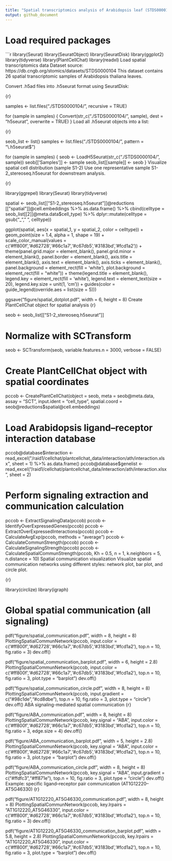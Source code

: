 ```yaml
---
title: "Spatial transcriptomics analysis of Arabidopsis leaf (STDS0000104)"
output: github_document
---
```


# Load required packages
```r
library(Seurat)
library(SeuratObject)
library(SeuratDisk)
library(ggplot2)
library(tidyverse)
library(PlantCellChat)
library(readxl)
Load spatial transcriptomics data
Dataset source:
https://db.cngb.org/stomics/datasets/STDS0000104
This dataset contains 26 spatial transcriptomic samples of Arabidopsis thaliana leaves.

Convert .h5ad files into .h5seurat format using SeuratDisk:

{r}

samples <- list.files("./STDS0000104/", recursive = TRUE)

for (sample in samples) {
  Convert(str_c("./STDS0000104/", sample), dest = "h5seurat", overwrite = TRUE)
}
Load all .h5seurat objects into a list:

{r}

seob_list <- list()
samples <- list.files("./STDS0000104/", pattern = "\\.h5seurat$")

for (sample in samples) {
  seob <- LoadH5Seurat(str_c("./STDS0000104/", sample))
  seob[['Samples']] <- sample
  seob_list[[sample]] <- seob
}
Visualize spatial cell distribution (sample S1-2)
Use one representative sample S1-2_stereoseq.h5seurat for downstream analysis.

{r}

library(ggrepel)
library(Seurat)
library(tidyverse)

spatial <- seob_list[["S1-2_stereoseq.h5seurat"]]@reductions[["spatial"]]@cell.embeddings %>% 
  as.data.frame() %>% 
  cbind(celltype = seob_list[[2]]@meta.data$cell_type) %>% 
  dplyr::mutate(celltype = gsub("_", " ", celltype))

ggplot(spatial, aes(x = spatial_1, y = spatial_2, color = celltype)) +  
  geom_point(size = 1.4, alpha = 1, shape = 19) +  
  scale_color_manual(values = c('#ff800f','#d62728','#66c1a7','#c67db5','#3183bd','#fcd1a2')) +
  theme(panel.grid.major = element_blank(), 
        panel.grid.minor = element_blank(), 
        panel.border = element_blank(),
        axis.title = element_blank(),
        axis.text = element_blank(),
        axis.ticks = element_blank(),
        panel.background = element_rect(fill = 'white'),
        plot.background = element_rect(fill = "white")) +
  theme(legend.title = element_blank(), 
        legend.key = element_rect(fill = 'white'), 
        legend.text = element_text(size = 20),
        legend.key.size = unit(1, 'cm')) +
  guides(color = guide_legend(override.aes = list(size = 5)))

ggsave("figure/spatial_dotplot.pdf", width = 6, height = 8)
Create PlantCellChat object for spatial analysis
{r}

seob <- seob_list[["S1-2_stereoseq.h5seurat"]]

# Normalize with SCTransform
seob <- SCTransform(seob,
                    variable.features.n = 3000,
                    verbose = FALSE)

# Create PlantCellChat object with spatial coordinates
pccob <- CreatePlantCellChat(object = seob,
                             meta = seob@meta.data,
                             assay = "SCT",
                             input.ident = "cell_type",
                             spatial.coord = seob@reductions$spatial@cell.embeddings)

# Load Arabidopsis ligand–receptor interaction database
pccob@database$interaction <- read_excel("/raid1/cellchat/plantcellchat_data/interaction/ath/interaction.xlsx", sheet = 1) %>% as.data.frame()
pccob@database$genelist <- read_excel("/raid1/cellchat/plantcellchat_data/interaction/ath/interaction.xlsx", sheet = 2)

# Perform signaling extraction and communication calculation
pccob <- ExtractSignalingData(pccob)
pccob <- IdentifyOverExpressedGenes(pccob)
pccob <- ExtractOverExpressedInteractions(pccob)
pccob <- CalculateAvgExp(pccob, methods = "average")
pccob <- CalculateCommunStrength(pccob)
pccob <- CalculateSignalingStrength(pccob)
pccob <- CalculateSpatialCommunStrength(pccob, Kh = 0.5, n = 1, k.neighbors = 5, n.distance = 10)
Spatial communication visualization
Visualize spatial communication networks using different styles: network plot, bar plot, and circle plot.

{r}

library(circlize)
library(igraph)

# Global spatial communication (all signaling)
pdf("figure/spatial_communication.pdf", width = 8, height = 8)
PlottingSpatialCommunNetwork(pccob, input.color = c('#ff800f','#d62728','#66c1a7','#c67db5','#3183bd','#fcd1a2'),
                             top.n = 10, fig.ratio = 3)
dev.off()

pdf("figure/spatial_communication_barplot.pdf", width = 6, height = 2.8)
PlottingSpatialCommunNetwork(pccob, input.color = c('#ff800f','#d62728','#66c1a7','#c67db5','#3183bd','#fcd1a2'),
                             top.n = 10, fig.ratio = 3, plot.type = "barplot")
dev.off()

pdf("figure/spatial_communication_circle.pdf", width = 8, height = 8)
PlottingSpatialCommunNetwork(pccob, input.gradient = c("#98c1de","#cd8dbe"),
                             top.n = 10, fig.ratio = 3, plot.type = "circle")
dev.off()
ABA signaling-mediated spatial communication
{r}

pdf("figure/ABA_communication.pdf", width = 8, height = 8)
PlottingSpatialCommunNetwork(pccob, key.signal = "ABA",
                             input.color = c('#ff800f','#d62728','#66c1a7','#c67db5','#3183bd','#fcd1a2'),
                             top.n = 10, fig.ratio = 3, edge.size = 4)
dev.off()

pdf("figure/ABA_communication_barplot.pdf", width = 5, height = 2.8)
PlottingSpatialCommunNetwork(pccob, key.signal = "ABA",
                             input.color = c('#ff800f','#d62728','#66c1a7','#c67db5','#3183bd','#fcd1a2'),
                             top.n = 10, fig.ratio = 3, plot.type = "barplot")
dev.off()

pdf("figure/ABA_communication_circle.pdf", width = 8, height = 8)
PlottingSpatialCommunNetwork(pccob, key.signal = "ABA",
                             input.gradient = c("#ffdfc3","#ff871e"),
                             top.n = 10, fig.ratio = 3, plot.type = "circle")
dev.off()
Example: specific ligand–receptor pair communication (AT1G12220–AT5G46330)
{r}

pdf("figure/AT1G12220_AT5G46330_communication.pdf", width = 8, height = 8)
PlottingSpatialCommunNetwork(pccob, key.lrpairs = "AT1G12220_AT5G46330",
                             input.color = c('#ff800f','#d62728','#66c1a7','#c67db5','#3183bd','#fcd1a2'),
                             top.n = 10, fig.ratio = 3)
dev.off()

pdf("figure/AT1G12220_AT5G46330_communication_barplot.pdf", width = 5.8, height = 2.8)
PlottingSpatialCommunNetwork(pccob, key.lrpairs = "AT1G12220_AT5G46330",
                             input.color = c('#ff800f','#d62728','#66c1a7','#c67db5','#3183bd','#fcd1a2'),
                             top.n = 10, fig.ratio = 3, plot.type = "barplot")
dev.off()
